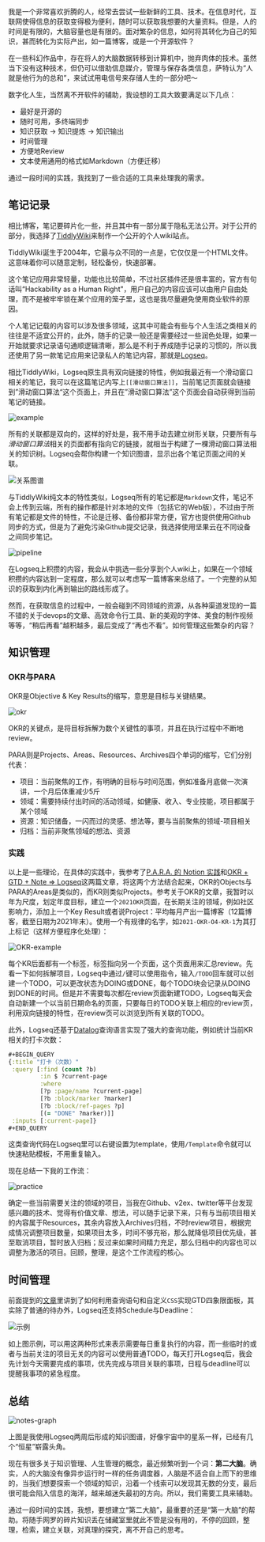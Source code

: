 我是一个非常喜欢折腾的人，经常去尝试一些新鲜的工具、技术。在信息时代，互联网使得信息的获取变得极为便利，随时可以获取我想要的大量资料。但是，人的时间是有限的，大脑容量也是有限的。面对繁杂的信息，如何将其转化为自己的知识，甚而转化为实际产出，如一篇博客，或是一个开源软件？

在一些科幻作品中，存在将人的大脑数据转移到计算机中，抛弃肉体的技术。虽然当下没有这种技术，但仍可以借助信息媒介，管理与保存各类信息，萨特认为“人就是他行为的总和”，来试试用电信号来存储人生的一部分吧～

数字化人生，当然离不开软件的辅助，我设想的工具大致要满足以下几点：

- 最好是开源的
- 随时可用，多终端同步
- 知识获取 -> 知识提炼 -> 知识输出
- 时间管理
- 方便地Review
- 文本使用通用的格式如Markdown（方便迁移）

通过一段时间的实践，我找到了一些合适的工具来处理我的需求。

## 笔记记录

相比博客，笔记要碎片化一些，并且其中有一部分属于隐私无法公开。对于公开的部分，我选择了[TiddlyWiki](https://tiddlywiki.com/)来制作一个公开的个人wiki站点。

TiddlyWiki诞生于2004年，它最与众不同的一点是，它仅仅是一个HTML文件。这意味着你可以随意定制，轻松备份，快速部署。

这个笔记应用非常轻量，功能也比较简单，不过社区插件还是很丰富的，官方有句话叫“Hackability as a Human Right"，用户自己的内容应该可以由用户自由处理，而不是被牢牢锁在某个应用的笼子里，这也是我尽量避免使用商业软件的原因。

个人笔记记载的内容可以涉及很多领域，这其中可能会有些与个人生活之类相关的往往是不适宜公开的，此外，随手的记录一般还是需要经过一些润色处理，如果一开始就要求记录语句通顺逻辑清晰，那么是不利于养成随手记录的习惯的，所以我还使用了另一款笔记应用来记录私人的笔记内容，那就是[Logseq](https://logseq.com/)。

相比TiddlyWiki，Logseq原生具有双向链接的特性，例如我最近有一个滑动窗口相关的笔记，我可以在这篇笔记内写上`[[滑动窗口算法]]`，当前笔记页面就会链接到”滑动窗口算法“这个页面上，并且在”滑动窗口算法”这个页面会自动获得到当前笔记的链接。

![example](https://elliot-blog.oss-cn-shanghai.aliyuncs.com/2021-08-14%2015-29-45%E5%B1%8F%E5%B9%95%E6%88%AA%E5%9B%BE.png)

所有的关联都是双向的，这样的好处是，我不用手动去建立树形关联，只要所有与*滑动窗口算法*相关的页面都有指向它的链接，就相当于构建了一棵滑动窗口算法相关的知识树。Logseq会帮你构建一个知识图谱，显示出各个笔记页面之间的关联。

![关系图谱](https://elliot-blog.oss-cn-shanghai.aliyuncs.com/2021-08-14%2016-12-07%E5%B1%8F%E5%B9%95%E6%88%AA%E5%9B%BE.png)

与TiddlyWiki纯文本的特性类似，Logseq所有的笔记都是`Markdown`文件，笔记不会上传到云端，所有的操作都是针对本地的文件（包括它的Web版），不过由于所有笔记都是文件的特性，不论是迁移、备份都非常方便，官方也提供使用Github同步的方式，但是为了避免污染Github提交记录，我选择使用坚果云在不同设备之间同步笔记。

![pipeline](https://elliot-blog.oss-cn-shanghai.aliyuncs.com/pipeline.png)

在Logseq上积攒的内容，我会从中挑选一些分享到个人wiki上，如果在一个领域积攒的内容达到一定程度，那么就可以考虑写一篇博客来总结了。一个完整的从知识的获取到内化再到输出的路线形成了。

然而，在获取信息的过程中，一般会碰到不同领域的资源，从各种渠道发现的一篇不错的关于devops的文章、高效命令行工具、新的美观的字体、美食的制作视频等等，“稍后再看”越积越多，最后变成了“再也不看”。如何管理这些繁杂的内容？

## 知识管理

### OKR与PARA

OKR是Objective & Key Results的缩写，意思是目标与关键结果。

![okr](https://elliot-blog.oss-cn-shanghai.aliyuncs.com/okr.png)

OKR的关键点，是将目标拆解为数个关键性的事项，并且在执行过程中不断地review。

PARA则是Projects、Areas、Resources、Archives四个单词的缩写，它们分别代表：

- 项目：当前聚焦的工作，有明确的目标与时间范围，例如准备月底做一次演讲，一个月后体重减少5斤
- 领域：需要持续付出时间的活动领域，如健康、收入、专业技能，项目都属于某个领域
- 资源：知识储备，一闪而过的灵感、想法等，要与当前聚焦的领域-项目相关
- 归档：当前非聚焦领域的想法、资源

### 实践

以上是一些理论，在具体的实践中，我参考了[P.A.R.A. 的 Notion 实践](https://index.pmthinking.com/para--notion-)和[OKR + GTD + Note => Logseq](https://www.bmpi.dev/self/okr-gtd-note-logseq/)这两篇文章，将这两个方法结合起来，OKR的Objects与PARA的Areas是类似的，而KR则类似Projects。参考关于OKR的文章，我暂时以年为尺度，划定年度目标，建立一个`2021OKR`页面，在长期关注的领域，例如社区影响力，添加上一个Key Result或者说Project：平均每月产出一篇博客（12篇博客，截至日期为2021年末）。使用一个有规律的名字，如`2021-OKR-O4-KR-1`为其打上标记（这样方便程序化处理）：

![OKR-example](https://elliot-blog.oss-cn-shanghai.aliyuncs.com/OKR-example.png)

每个KR后面都有一个标签，标签指向另一个页面，这个页面用来汇总review。先看一下如何拆解项目，Logseq中通过`/`键可以使用指令，输入`/TODO`回车就可以创建一个TODO，可以更改状态为DOING或DONE，每个TODO块会记录从DOING到DONE的时间。但是并不需要每次都在review页面新建TODO，Logseq每天会自动新建一个以当前日期命名的页面，只要每日的TODO关联上相应的review页，利用双向链接的特性，在review页可以浏览到所有关联的TODO。

此外，Logseq还基于[Datalog](https://en.wikipedia.org/wiki/Datalog)查询语言实现了强大的查询功能，例如统计当前KR相关的打卡次数：

```clojure
#+BEGIN_QUERY
{:title "打卡（次数）"
 :query [:find (count ?b)
         :in $ ?current-page
         :where
         [?p :page/name ?current-page]
         [?b :block/marker ?marker]
         [?b :block/ref-pages ?p]
         [(= "DONE" ?marker)]]
 :inputs [:current-page]}
#+END_QUERY
```

这类查询代码在Logseq里可以右键设置为template，使用`/Template`命令就可以快速粘贴模板，不用重复输入。

现在总结一下我的工作流：

![practice](https://elliot-blog.oss-cn-shanghai.aliyuncs.com/practice.png)

确定一些当前需要关注的领域的项目，当我在Github、v2ex、twitter等平台发现感兴趣的技术、觉得有价值文章、想法，可以随手记录下来，只有与当前项目相关的内容属于Resources，其余内容放入Archives归档，不时review项目，根据完成情况调整项目数量，如果项目太多，时间不够充裕，那么就降低项目优先级，甚至取消项目，暂时放入归档；反过来如果时间精力充足，那么归档中的内容也可以调整为激活的项目。回顾，整理，是这个工作流程的核心。

## 时间管理

前面提到的[文章](https://www.bmpi.dev/self/okr-gtd-note-logseq/)里讲到了如何利用查询语句和自定义`CSS`实现GTD四象限面板，其实除了普通的待办外，Logseq还支持Schedule与Deadline：

![示例](https://elliot-blog.oss-cn-shanghai.aliyuncs.com/2021-08-15_14-53.png)

如上图示例，可以用这两种形式来表示需要每日重复执行的内容，而一些临时的或者与当前关注的项目无关的内容可以使用普通TODO，每天打开Logseq后，我会先计划今天需要完成的事项，优先完成与项目关联的事项，日程与deadline可以提醒我事项的紧急程度。

## 总结

![notes-graph](https://elliot-blog.oss-cn-shanghai.aliyuncs.com/2021-08-15_15-02.png)

上图是我使用Logseq两周后形成的知识图谱，好像宇宙中的星系一样，已经有几个“恒星”崭露头角。

现在有很多关于知识管理、人生管理的概念，最近频繁听到一个词：**第二大脑**。确实，人的大脑没有像异步运行时一样的任务调度器，人脑是不适合自上而下的思维的，当我们想要探索一个领域的知识，沿着一个线索可以发现其无数的分支，最后很可能会陷入信息的海洋，越来越迷失最初的方向。所以，我们需要工具来辅助。

通过一段时间的实践，我想，要想建立“第二大脑”，最重要的还是“第一大脑”的帮助。将随手网罗的碎片知识丢在储藏室里就此不管是没有用的，不停的回顾，整理，检索，建立关联，对真理的探究，离不开自己的思考。